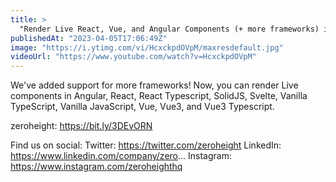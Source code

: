 ```yaml
---
title: >
  "Render Live React, Vue, and Angular Components (+ more frameworks) in your design system"
publishedAt: "2023-04-05T17:06:49Z"
image: "https://i.ytimg.com/vi/HcxckpdOVpM/maxresdefault.jpg"
videoUrl: "https://www.youtube.com/watch?v=HcxckpdOVpM"
---
```


We've added support for more frameworks! Now, you can render Live components in Angular, React, React Typescript, SolidJS, Svelte, Vanilla TypeScript, Vanilla JavaScript, Vue, Vue3, and Vue3 Typescript.

zeroheight: https://bit.ly/3DEvORN

Find us on social:
Twitter: https://twitter.com/zeroheight
LinkedIn: https://www.linkedin.com/company/zero...
Instagram: https://www.instagram.com/zeroheighthq
